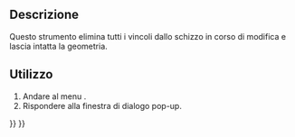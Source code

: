 <languages/>

<div class="mw-translate-fuzzy">
{{Docnav/it
|[[Sketcher_DeleteAllGeometry/it|Elimina tutte le geometrie]]
|[[Sketcher_BSplineApproximate/it|Converti la geometria in B-spline]]
|[[Sketcher_Workbench/it|Sketcher]]
|IconL=Sketcher_DeleteAllGeometry.svg
|IconR=Sketcher_BSplineApproximate.svg
|IconC=Workbench_Sketcher.svg
}}
</div>

<div class="mw-translate-fuzzy">
{{GuiCommand/it
|Name=Sketcher DeleteAllConstraints
|Name/it=Sketcher Elimina tutti i vincoli
|MenuLocation=Schizzo → Strumenti → Elimina tutti i vincoli
|Workbenches=[[Sketcher_Workbench/it|Sketcher]]
|Version=0.18
|SeeAlso=[[Sketcher_DeleteAllGeometry/it|Elimina tutte le geometrie]]
}}
</div>

<span id="Description"></span>
==Descrizione==

<div class="mw-translate-fuzzy">
Questo strumento elimina tutti i vincoli dallo schizzo in corso di modifica e lascia intatta la geometria.
</div>

<span id="Usage"></span>
==Utilizzo==

<div class="mw-translate-fuzzy">
# Andare al menu {{MenuCommand|Schizzo → Strumenti → [[File:Sketcher_DeleteAllConstraints.svg|16px]] Elimina tutti i vincoli}}.
# Rispondere {{Button|Sì}} alla finestra di dialogo pop-up.
</div>


<div class="mw-translate-fuzzy">
{{Docnav/it
|[[Sketcher_DeleteAllGeometry/it|Elimina tutte le geometrie]]
|[[Sketcher_BSplineApproximate/it|Converti la geometria in B-spline]]
|[[Sketcher_Workbench/it|Sketcher]]
|IconL=Sketcher_DeleteAllGeometry.svg
|IconR=Sketcher_BSplineApproximate.svg
|IconC=Workbench_Sketcher.svg
}}
</div>

{{Sketcher_Tools_navi{{#translation:}}}}
{{Userdocnavi{{#translation:}}}}
